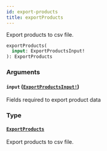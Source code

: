 ```yaml
---
id: export-products
title: exportProducts
---
```


Export products to csv file.

```graphql
exportProducts(
  input: ExportProductsInput!
): ExportProducts

```

### Arguments

#### `input` ([`ExportProductsInput!`](/api-reference/inputs/export-products-input.mdx))

Fields required to export product data

### Type

#### [`ExportProducts`](/api-reference/objects/export-products.mdx)

Export products to csv file.
